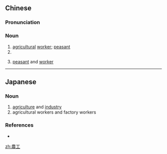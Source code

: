 {{also|农工}}
==Chinese==
{{zh-forms|s=农工}}

===Pronunciation===
{{zh-pron
|m=nónggōng
|cat=n
}}

===Noun===
{{zh-noun}}

# [[agricultural]] [[worker]]; [[peasant]]
# {{lb|zh|abbreviation|_|for {{zh-l|農業工人}}}}
# {{lb|zh|Marxism}} [[peasant]] and [[worker]]

----

==Japanese==
{{ja-kanjitab|のう|こう|yomi=on}}

===Noun===
{{ja-noun|のうこう}}

# [[agriculture]] and [[industry]]
# agricultural workers and factory workers

===References===
* {{R:Kojien}}

[[zh:農工]]